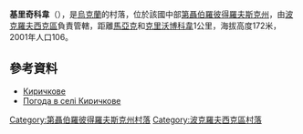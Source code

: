 {{coord|48|3|38|N|36|21|41|E|scale:30000_region:UA|display=title}}

'''基里奇科韋'''（{{lang-uk|Киричкове}}），是[[烏克蘭|烏克蘭]]的村落，位於該國中部[[第聶伯羅彼得羅夫斯克州|第聶伯羅彼得羅夫斯克州]]，由[[波克羅夫西克區|波克羅夫西克區]]負責管轄，距離[[馬亞克_(波克羅夫西克區)|馬亞克]]和[[克里沃博科韋|克里沃博科韋]]1公里，海拔高度172米，2001年人口106。

==參考資料==
*[http://gska2.rada.gov.ua/pls/z7502/A005?rdat1=29.01.2010&rf7571=6126 Киричкове]{{dead link|date=2017年12月 |bot=InternetArchiveBot |fix-attempted=yes }}
*[http://weather.in.ua/ua/dnepropetrovskaja/10458 Погода в селі Киричкове] {{Wayback|url=http://weather.in.ua/ua/dnepropetrovskaja/10458 |date=20160607123131 }}

{{DEFAULTSORT:Киричкове}}
[[Category:第聶伯羅彼得羅夫斯克州村落|Category:第聶伯羅彼得羅夫斯克州村落]]
[[Category:波克羅夫西克區村落|Category:波克羅夫西克區村落]]


{{Dnipropetrovsk-geo-stub}}